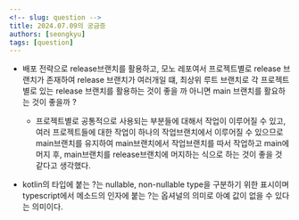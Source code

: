 ```yaml
---
<!-- slug: question -->
title: 2024.07.09의 궁금증
authors: [seongkyu]
tags: [question]
---
```


- 배포 전략으로 release브랜치를 활용하고, 모노 레포여서 프로젝트별로 release 브랜치가 존재하여 release 브랜치가 여러개일 떄, 최상위 루트 브랜치로 각 프로젝트 별로 있는 release 브랜치를 활용하는 것이 좋을 까 아니면 main 브랜치를 활요하는 것이 좋을까 ?

  - 프로젝트별로 공통적으로 사용되는 부분들에 대해서 작업이 이루어질 수 있고, 여러 프로젝트들에 대한 작업이 하나의 작업브랜치에서 이루어질 수 있으므로 main브랜치를 유지하여 main브랜치에서 작업브랜치를 따서 작업하고 main에 머지 후, main브랜치를 release브랜치에 머지하는 식으로 하는 것이 좋을 것 같다고 생각했다.

- kotlin의 타입에 붙는 ?는 nullable, non-nullable type을 구분하기 위한 표시이며 typescript에서 메소드의 인자에 붙는 ?는 옵셔널의 의미로 아예 값이 없을 수 있다는 의미이다.
